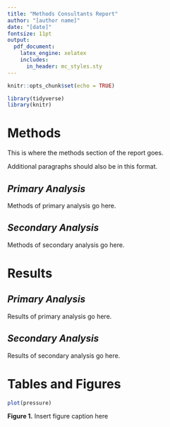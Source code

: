 ```yaml
---
title: "Methods Consultants Report"
author: "[author name]"
date: "[date]"
fontsize: 11pt
output: 
  pdf_document:
    latex_engine: xelatex
    includes:
      in_header: mc_styles.sty
---
```


\thispagestyle{titlepage}

```r
knitr::opts_chunk$set(echo = TRUE)

library(tidyverse)
library(knitr)

```

# **Methods**

This is where the methods section of the report goes.

Additional paragraphs should also be in this format.


## *Primary Analysis*

Methods of primary analysis go here.

## *Secondary Analysis*

Methods of secondary analysis go here.


# **Results**

## *Primary Analysis*

Results of primary analysis go here.

## *Secondary Analysis*

Results of secondary analysis go here.


\newpage

# **Tables and Figures**

```r
plot(pressure)
```

**Figure 1.** Insert figure caption here

